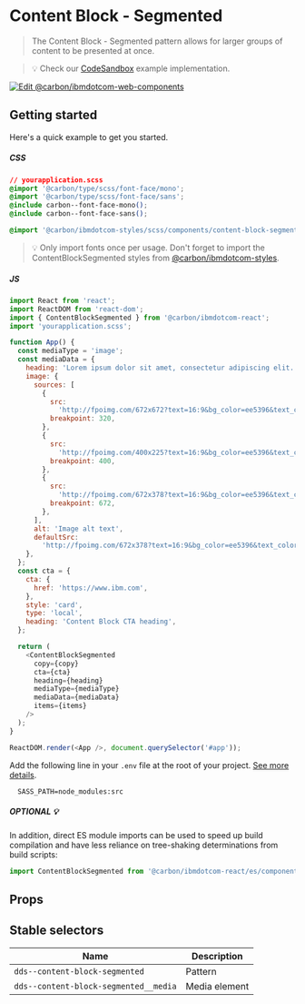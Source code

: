 
# Content Block - Segmented

> The Content Block - Segmented pattern allows for larger groups of content to
> be presented at once.

> 💡 Check our
> [CodeSandbox](https://githubbox.com/carbon-design-system/carbon-for-ibm-dotcom/tree/main/packages/react/examples/codesandbox/components/ContentBlockSegmented)
> example implementation.

[![Edit @carbon/ibmdotcom-web-components](https://codesandbox.io/static/img/play-codesandbox.svg)](https://githubbox.com/carbon-design-system/carbon-for-ibm-dotcom/tree/main/packages/react/examples/codesandbox/components/ContentBlockSegmented)

## Getting started

Here's a quick example to get you started.

##### CSS

```css
// yourapplication.scss
@import '@carbon/type/scss/font-face/mono';
@import '@carbon/type/scss/font-face/sans';
@include carbon--font-face-mono();
@include carbon--font-face-sans();

@import '@carbon/ibmdotcom-styles/scss/components/content-block-segmented/index';
```

> 💡 Only import fonts once per usage. Don't forget to import the
> ContentBlockSegmented styles from
> [@carbon/ibmdotcom-styles](https://github.com/carbon-design-system/carbon-for-ibm-dotcom/blob/main/packages/styles).

##### JS

```javascript
import React from 'react';
import ReactDOM from 'react-dom';
import { ContentBlockSegmented } from '@carbon/ibmdotcom-react';
import 'yourapplication.scss';

function App() {
  const mediaType = 'image';
  const mediaData = {
    heading: 'Lorem ipsum dolor sit amet, consectetur adipiscing elit.',
    image: {
      sources: [
        {
          src:
            'http://fpoimg.com/672x672?text=16:9&bg_color=ee5396&text_color=161616',
          breakpoint: 320,
        },
        {
          src:
            'http://fpoimg.com/400x225?text=16:9&bg_color=ee5396&text_color=161616',
          breakpoint: 400,
        },
        {
          src:
            'http://fpoimg.com/672x378?text=16:9&bg_color=ee5396&text_color=161616',
          breakpoint: 672,
        },
      ],
      alt: 'Image alt text',
      defaultSrc:
        'http://fpoimg.com/672x378?text=16:9&bg_color=ee5396&text_color=161616',
    },
  };
  const cta = {
    cta: {
      href: 'https://www.ibm.com',
    },
    style: 'card',
    type: 'local',
    heading: 'Content Block CTA heading',
  };

  return (
    <ContentBlockSegmented
      copy={copy}
      cta={cta}
      heading={heading}
      mediaType={mediaType}
      mediaData={mediaData}
      items={items}
    />
  );
}

ReactDOM.render(<App />, document.querySelector('#app'));
```

Add the following line in your `.env` file at the root of your project.
[See more details](https://github.com/carbon-design-system/carbon-for-ibm-dotcom/tree/main/packages/styles#usage).

```
  SASS_PATH=node_modules:src
```

##### OPTIONAL 💡

In addition, direct ES module imports can be used to speed up build compilation
and have less reliance on tree-shaking determinations from build scripts:

```js
import ContentBlockSegmented from '@carbon/ibmdotcom-react/es/components/ContentBlockSegmented/ContentBlockSegmented';
```

## Props

<Props of={ContentBlockSegmented} />

## Stable selectors

| Name                                  | Description   |
| ------------------------------------- | ------------- |
| `dds--content-block-segmented`        | Pattern       |
| `dds--content-block-segmented__media` | Media element |

<Description markdown={contributing} />
